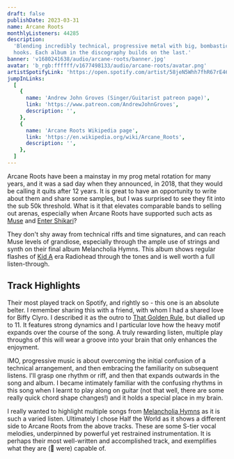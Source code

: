 ```yaml
---
draft: false
publishDate: 2023-03-31
name: Arcane Roots
monthlyListeners: 44285
description:
  'Blending incredibly technical, progressive metal with big, bombastic pop
  hooks. Each album in the discography builds on the last.'
banner: 'v1680241638/audio/arcane-roots/banner.jpg'
avatar: 'b_rgb:ffffff/v1677498133/audio/arcane-roots/avatar.png'
artistSpotifyLink: 'https://open.spotify.com/artist/58jeN5Whh7fhR67rE46qBt?si=gphqVY-iSO2EDqc8z4S-qg'
jumpInLinks:
  [
    {
      name: 'Andrew John Groves (Singer/Guitarist patreon page)',
      link: 'https://www.patreon.com/AndrewJohnGroves',
      description: '',
    },
    {
      name: 'Arcane Roots Wikipedia page',
      link: 'https://en.wikipedia.org/wiki/Arcane_Roots',
      description: '',
    },
  ]
---
```



Arcane Roots have been a mainstay in my prog metal rotation for many years, and
it was a sad day when they announced, in 2018, that they would be calling it
quits after 12 years. It is great to have an opportunity to write about them and
share some samples, but I was surprised to see they fit into the sub 50k
threshold. What is it that elevates comparable bands to selling out arenas,
especially when Arcane Roots have supported such acts as
[Muse](https://open.spotify.com/artist/12Chz98pHFMPJEknJQMWvI?si=3sKwuCfoSASf3Top_tPRwg)
and
[Enter Shikari](https://open.spotify.com/artist/31jvzuB4ikftPQZJwrYfCF?si=DgYcRIcPT4CvjYYXTlFxzw)?

They don't shy away from technical riffs and time signatures, and can reach Muse
levels of grandiose, especially through the ample use of strings and synth on
their final album Melancholia Hymns. This album shows regular flashes of
[Kid A](https://open.spotify.com/album/6GjwtEZcfenmOf6l18N7T7?si=C09nUCbfTeCYghaAFfolzw)
era Radiohead through the tones and is well worth a full listen-through.

## Track Highlights

<AudioTitle
	client:only="react"
	startFromInSeconds={10}
	durationInSeconds={20}
	cloudinaryPath="v1680244552/audio/arcane-roots/halfTheWorld_ol7err.m4a"
	trackName="If Nothing Breaks, Nothing Moves"
	spotifyLink="https://open.spotify.com/track/7wSEph5P8uF0gUMzzTDldJ?si=24f552168dc247e7"
/>
Their most played track on Spotify, and rightly so - this one is an absolute belter.
I remember sharing this with a friend, with whom I had a shared love for Biffy Clyro.
I described it as the outro to [That Golden Rule](https://open.spotify.com/track/0wZG9XVpW62EoJsTAs5YKN?si=ac6779f597134ff5),
but dialled up to 11. It features strong dynamics and I particular love how the heavy
motif expands over the course of the song. A truly rewarding listen, multiple play
throughs of this will wear a groove into your brain that only enhances the enjoyment.

<AudioTitle
	client:only="react"
	startFromInSeconds={10}
	durationInSeconds={20}
	cloudinaryPath="v1680244552/audio/arcane-roots/halfTheWorld_ol7err.m4a"
	trackName="Sacred Shapes"
	spotifyLink="https://open.spotify.com/track/34eybyZLcp33Y7FWuJz2cS?si=8c06042851684c68"
/>
IMO, progressive music is about overcoming the initial confusion of a technical arrangement,
and then embracing the familiarity on subsequent listens. I'll grasp one rhythm or
riff, and then that expands outwards in the song and album. I became intimately familiar
with the confusing rhythms in this song when I learnt to play along on guitar (not
that well, there are some really quick chord shape changes!) and it holds a special
place in my brain.

<AudioTitle
	client:only="react"
	startFromInSeconds={33}
	durationInSeconds={58}
	cloudinaryPath="v1680244552/audio/arcane-roots/halfTheWorld_ol7err.m4a"
	trackName="Half the World"
	spotifyLink="https://open.spotify.com/track/2v4JRXNQxm44qGrtmQUZk8?si=416b719981f24ee1"
/>
I really wanted to highlight multiple songs from [Melancholia Hymns](https://open.spotify.com/album/0H78GRqI872n6wv2BMgAHR?si=H0LUDRR6Rq-xcy_Kl8KY6w)
as it is such a varied listen. Ultimately I chose Half the World as it shows a different
side to Arcane Roots from the above tracks. These are some S-tier vocal melodies,
underpinned by powerful yet restrained instrumentation. It is perhaps their most
well-written and accomplished track, and exemplifies what they are (🫡 were) capable
of.
